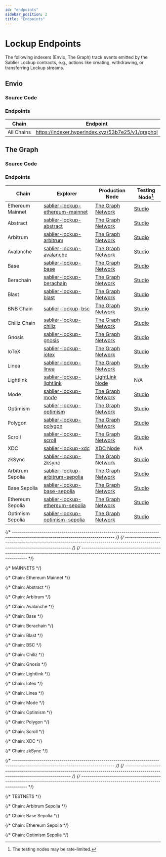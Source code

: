 ```yaml
---
id: "endpoints"
sidebar_position: 2
title: "Endpoints"
---
```



# Lockup Endpoints

The following indexers (Envio, The Graph) track events emitted by the Sablier Lockup contracts, e.g., actions like
creating, withdrawing, or transferring Lockup streams.

## Envio

### Source Code

<LinkPreview
  href="https://github.com/sablier-labs/subgraphs/blob/main/apps/lockup-envio"
  icon="github"
  subtitle="@sablier-labs/subgraphs - apps/lockup-envio"
  title="Sablier Subgraphs - Lockup - Envio"
/>

### Endpoints

| Chain      | Endpoint                                          |
| ---------- | ------------------------------------------------- |
| All Chains | https://indexer.hyperindex.xyz/53b7e25/v1/graphql |

<EnvioEndpoints />

## The Graph

### Source Code

<LinkPreview
  href="https://github.com/sablier-labs/subgraphs/blob/main/apps/lockup"
  icon="github"
  subtitle="@sablier-labs/subgraphs - apps/lockup"
  title="Sablier Subgraphs - Lockup - The Graph"
/>

### Endpoints

<TheGraphEndpoints />
<DeprecatedSubgraphs protocol="lockup" />

| Chain            | Explorer                                                            | Production Node                                      | Testing Node[^1]                         |
| ---------------- | ------------------------------------------------------------------- | ---------------------------------------------------- | ---------------------------------------- |
| Ethereum Mainnet | [sablier-lockup-ethereum-mainnet][explorer-lockup-ethereum-mainnet] | [The Graph Network][network-lockup-ethereum-mainnet] | [Studio][studio-lockup-ethereum-mainnet] |
| Abstract         | [sablier-lockup-abstract][explorer-lockup-abstract]                 | [The Graph Network][network-lockup-abstract]         | [Studio][studio-lockup-abstract]         |
| Arbitrum         | [sablier-lockup-arbitrum][explorer-lockup-arbitrum]                 | [The Graph Network][network-lockup-arbitrum]         | [Studio][studio-lockup-arbitrum]         |
| Avalanche        | [sablier-lockup-avalanche][explorer-lockup-avalanche]               | [The Graph Network][network-lockup-avalanche]        | [Studio][studio-lockup-avalanche]        |
| Base             | [sablier-lockup-base][explorer-lockup-base]                         | [The Graph Network][network-lockup-base]             | [Studio][studio-lockup-base]             |
| Berachain        | [sablier-lockup-berachain][explorer-lockup-berachain]               | [The Graph Network][network-lockup-berachain]        | [Studio][studio-lockup-berachain]        |
| Blast            | [sablier-lockup-blast][explorer-lockup-blast]                       | [The Graph Network][network-lockup-blast]            | [Studio][studio-lockup-blast]            |
| BNB Chain        | [sablier-lockup-bsc][explorer-lockup-bsc]                           | [The Graph Network][network-lockup-bsc]              | [Studio][studio-lockup-bsc]              |
| Chiliz Chain     | [sablier-lockup-chiliz][explorer-lockup-chiliz]                     | [The Graph Network][network-lockup-chiliz]           | [Studio][studio-lockup-chiliz]           |
| Gnosis           | [sablier-lockup-gnosis][explorer-lockup-gnosis]                     | [The Graph Network][network-lockup-gnosis]           | [Studio][studio-lockup-gnosis]           |
| IoTeX            | [sablier-lockup-iotex][explorer-lockup-iotex]                       | [The Graph Network][network-lockup-iotex]            | [Studio][studio-lockup-iotex]            |
| Linea            | [sablier-lockup-linea][explorer-lockup-linea]                       | [The Graph Network][network-lockup-linea]            | [Studio][studio-lockup-linea]            |
| Lightlink        | [sablier-lockup-lightlink][explorer-lockup-lightlink]               | [LightLink Node][custom-lockup-lightlink]            | N/A                                      |
| Mode             | [sablier-lockup-mode][explorer-lockup-mode]                         | [The Graph Network][network-lockup-mode]             | [Studio][studio-lockup-mode]             |
| Optimism         | [sablier-lockup-optimism][explorer-lockup-optimism]                 | [The Graph Network][network-lockup-optimism]         | [Studio][studio-lockup-optimism]         |
| Polygon          | [sablier-lockup-polygon][explorer-lockup-polygon]                   | [The Graph Network][network-lockup-polygon]          | [Studio][studio-lockup-polygon]          |
| Scroll           | [sablier-lockup-scroll][explorer-lockup-scroll]                     | [The Graph Network][network-lockup-scroll]           | [Studio][studio-lockup-scroll]           |
| XDC              | [sablier-lockup-xdc][explorer-lockup-xdc]                           | [XDC Node][custom-lockup-xdc]                        | N/A                                      |
| zkSync           | [sablier-lockup-zksync][explorer-lockup-zksync]                     | [The Graph Network][network-lockup-zksync]           | [Studio][studio-lockup-zksync]           |
| Arbitrum Sepolia | [sablier-lockup-arbitrum-sepolia][explorer-lockup-arbitrum-sepolia] | [The Graph Network][network-lockup-arbitrum-sepolia] | [Studio][studio-lockup-arbitrum-sepolia] |
| Base Sepolia     | [sablier-lockup-base-sepolia][explorer-lockup-base-sepolia]         | [The Graph Network][network-lockup-base-sepolia]     | [Studio][studio-lockup-base-sepolia]     |
| Ethereum Sepolia | [sablier-lockup-ethereum-sepolia][explorer-lockup-ethereum-sepolia] | [The Graph Network][network-lockup-ethereum-sepolia] | [Studio][studio-lockup-ethereum-sepolia] |
| Optimism Sepolia | [sablier-lockup-optimism-sepolia][explorer-lockup-optimism-sepolia] | [The Graph Network][network-lockup-optimism-sepolia] | [Studio][studio-lockup-optimism-sepolia] |

[^1]: The testing nodes may be rate-limited.

{/* --------------------------------------------------------------------------------------------------------------------------------- */}
{/* --------------------------------------------------------------------------------------------------------------------------------- */}
{/* --------------------------------------------------------------------------------------------------------------------------------- */}

{/* MAINNETS */}

{/* Chain: Ethereum Mainnet */}

[explorer-lockup-ethereum-mainnet]: https://thegraph.com/explorer/subgraphs/AvDAMYYHGaEwn9F9585uqq6MM5CfvRtYcb7KjK7LKPCt
[studio-lockup-ethereum-mainnet]: https://api.studio.thegraph.com/query/57079/sablier-lockup-ethereum/version/latest
[network-lockup-ethereum-mainnet]: https://gateway.thegraph.com/api/API_KEY/subgraphs/id/AvDAMYYHGaEwn9F9585uqq6MM5CfvRtYcb7KjK7LKPCt

{/* Chain: Abstract */}

[network-lockup-abstract]: https://gateway.thegraph.com/api/API_KEY/subgraphs/id/2QjTdDFY233faXksUruMERMiDoQDdtGG5hBLC27aT1Pw
[explorer-lockup-abstract]: https://thegraph.com/explorer/subgraphs/2QjTdDFY233faXksUruMERMiDoQDdtGG5hBLC27aT1Pw
[studio-lockup-abstract]: https://api.studio.thegraph.com/query/57079/sablier-lockup-abstract/version/latest

{/* Chain: Arbitrum */}

[network-lockup-arbitrum]: https://gateway.thegraph.com/api/API_KEY/subgraphs/id/yvDXXHSyv6rGPSzfpbBcbQmMFrECac3Q2zADkYsMxam
[explorer-lockup-arbitrum]: https://thegraph.com/explorer/subgraphs/yvDXXHSyv6rGPSzfpbBcbQmMFrECac3Q2zADkYsMxam
[studio-lockup-arbitrum]: https://api.studio.thegraph.com/query/57079/sablier-lockup-arbitrum/version/latest

{/* Chain: Avalanche */}

[network-lockup-avalanche]: https://gateway.thegraph.com/api/API_KEY/subgraphs/id/FTDmonvFEm1VGkzECcnDY2CPHcW5dSmHRurSjEEfTkCX
[explorer-lockup-avalanche]: https://thegraph.com/explorer/subgraphs/FTDmonvFEm1VGkzECcnDY2CPHcW5dSmHRurSjEEfTkCX
[studio-lockup-avalanche]: https://api.studio.thegraph.com/query/57079/sablier-lockup-avalanche/version/latest

{/* Chain: Base */}

[network-lockup-base]: https://gateway.thegraph.com/api/API_KEY/subgraphs/id/778GfecD9tsyB4xNnz4wfuAyfHU6rqGr79VCPZKu3t2F
[explorer-lockup-base]: https://thegraph.com/explorer/subgraphs/778GfecD9tsyB4xNnz4wfuAyfHU6rqGr79VCPZKu3t2F
[studio-lockup-base]: https://api.studio.thegraph.com/query/57079/sablier-lockup-base/version/latest

{/* Chain: Berachain */}

[network-lockup-berachain]: https://gateway.thegraph.com/api/API_KEY/subgraphs/id/C2r13APcUemQtVdPFm7p7T3aJkU2rH2EvdZzrQ53zi14
[explorer-lockup-berachain]: https://thegraph.com/explorer/subgraphs/C2r13APcUemQtVdPFm7p7T3aJkU2rH2EvdZzrQ53zi14
[studio-lockup-berachain]: https://api.studio.thegraph.com/query/57079/sablier-lockup-berachain/version/latest

{/* Chain: Blast */}

[network-lockup-blast]: https://gateway.thegraph.com/api/API_KEY/subgraphs/id/8MBBc6ET4izgJRrybgWzPjokhZKSjk43BNY1q3xcb8Es
[explorer-lockup-blast]: https://thegraph.com/explorer/subgraphs/8MBBc6ET4izgJRrybgWzPjokhZKSjk43BNY1q3xcb8Es
[studio-lockup-blast]: https://api.studio.thegraph.com/query/57079/sablier-lockup-blast/version/latest

{/* Chain: BSC */}

[network-lockup-bsc]: https://gateway.thegraph.com/api/API_KEY/subgraphs/id/A8Vc9hi7j45u7P8Uw5dg4uqYJgPo4x1rB4oZtTVaiccK
[explorer-lockup-bsc]: https://thegraph.com/explorer/subgraphs/A8Vc9hi7j45u7P8Uw5dg4uqYJgPo4x1rB4oZtTVaiccK
[studio-lockup-bsc]: https://api.studio.thegraph.com/query/57079/sablier-lockup-bsc/version/latest

{/* Chain: Chiliz */}

[network-lockup-chiliz]: https://gateway.thegraph.com/api/API_KEY/subgraphs/id/4KsXUFvsKFHH7Q8k3BPgEv2NhCJJGwG78gCPAUpncYb
[explorer-lockup-chiliz]: https://thegraph.com/explorer/subgraphs/4KsXUFvsKFHH7Q8k3BPgEv2NhCJJGwG78gCPAUpncYb
[studio-lockup-chiliz]: https://api.studio.thegraph.com/query/57079/sablier-lockup-chiliz/version/latest

{/* Chain: Gnosis */}

[network-lockup-gnosis]: https://gateway.thegraph.com/api/API_KEY/subgraphs/id/DtKniy1RvB19q1r2g1WLN4reMNKDacEnuAjh284rW2iK
[explorer-lockup-gnosis]: https://thegraph.com/explorer/subgraphs/DtKniy1RvB19q1r2g1WLN4reMNKDacEnuAjh284rW2iK
[studio-lockup-gnosis]: https://api.studio.thegraph.com/query/57079/sablier-lockup-gnosis/version/latest

{/* Chain: Lightlink */}

[explorer-lockup-lightlink]: https://graph.phoenix.lightlink.io/query/subgraphs/name/lightlink/sablier-lockup-lightlink/graphql
[custom-lockup-lightlink]: https://graph.phoenix.lightlink.io/query/subgraphs/name/lightlink/sablier-lockup-lightlink

{/* Chain: Iotex */}

[network-lockup-iotex]: https://gateway.thegraph.com/api/API_KEY/subgraphs/id/2P3sxwmcWBjMUv1C79Jh4h6VopBaBZeTocYWDUQqwWFV
[explorer-lockup-iotex]: https://thegraph.com/explorer/subgraphs/2P3sxwmcWBjMUv1C79Jh4h6VopBaBZeTocYWDUQqwWFV
[studio-lockup-iotex]: https://api.studio.thegraph.com/query/57079/sablier-lockup-iotex/version/latest

{/* Chain: Linea */}

[network-lockup-linea]: https://gateway.thegraph.com/api/API_KEY/subgraphs/id/GvpecytqVzLzuwuQB3enozXoaZRFoVx8Kr7qrfMiE9bs
[explorer-lockup-linea]: https://thegraph.com/explorer/subgraphs/GvpecytqVzLzuwuQB3enozXoaZRFoVx8Kr7qrfMiE9bs
[studio-lockup-linea]: https://api.studio.thegraph.com/query/57079/sablier-lockup-linea/version/latest

{/* Chain: Mode */}

[network-lockup-mode]: https://gateway.thegraph.com/api/API_KEY/subgraphs/id/oSBvUM371as1pJh8HQ72NMRMb3foV3wuheULfkNf5vy
[explorer-lockup-mode]: https://thegraph.com/explorer/subgraphs/oSBvUM371as1pJh8HQ72NMRMb3foV3wuheULfkNf5vy
[studio-lockup-mode]: https://api.studio.thegraph.com/query/57079/sablier-lockup-mode/version/latest

{/* Chain: Optimism */}

[network-lockup-optimism]: https://gateway.thegraph.com/api/API_KEY/subgraphs/id/NZHzd2JNFKhHP5EWUiDxa5TaxGCFbSD4g6YnYr8JGi6
[explorer-lockup-optimism]: https://thegraph.com/explorer/subgraphs/NZHzd2JNFKhHP5EWUiDxa5TaxGCFbSD4g6YnYr8JGi6
[studio-lockup-optimism]: https://api.studio.thegraph.com/query/57079/sablier-lockup-optimism/version/latest

{/* Chain: Polygon */}

[network-lockup-polygon]: https://gateway.thegraph.com/api/API_KEY/subgraphs/id/8fgeQMEQ8sskVeWE5nvtsVL2VpezDrAkx2d1VeiHiheu
[explorer-lockup-polygon]: https://thegraph.com/explorer/subgraphs/8fgeQMEQ8sskVeWE5nvtsVL2VpezDrAkx2d1VeiHiheu
[studio-lockup-polygon]: https://api.studio.thegraph.com/query/57079/sablier-lockup-polygon/version/latest

{/* Chain: Scroll */}

[network-lockup-scroll]: https://gateway.thegraph.com/api/API_KEY/subgraphs/id/GycpYx8c9eRqxvEAfqnpNd1ZfXeuLzjRhnG7vvYaqEE1
[explorer-lockup-scroll]: https://thegraph.com/explorer/subgraphs/GycpYx8c9eRqxvEAfqnpNd1ZfXeuLzjRhnG7vvYaqEE1
[studio-lockup-scroll]: https://api.studio.thegraph.com/query/57079/sablier-lockup-scroll/version/latest

{/* Chain: XDC */}

[explorer-lockup-xdc]: https://graphql.xinfin.network/subgraphs/name/xdc/sablier-lockup-xdc/graphql
[custom-lockup-xdc]: https://graphql.xinfin.network/subgraphs/name/xdc/sablier-lockup-xdc

{/* Chain: zkSync */}

[network-lockup-zksync]: https://gateway.thegraph.com/api/API_KEY/subgraphs/id/5yDtFSxyRuqyjvGJyyuQhMEW3Uah7Ddy2KFSKVhy9VMa
[explorer-lockup-zksync]: https://thegraph.com/explorer/subgraphs/5yDtFSxyRuqyjvGJyyuQhMEW3Uah7Ddy2KFSKVhy9VMa
[studio-lockup-zksync]: https://api.studio.thegraph.com/query/57079/sablier-lockup-zksync/version/latest

{/* --------------------------------------------------------------------------------------------------------------------------------- */}
{/* --------------------------------------------------------------------------------------------------------------------------------- */}
{/* --------------------------------------------------------------------------------------------------------------------------------- */}

{/* TESTNETS */}

{/* Chain: Arbitrum Sepolia */}

[network-lockup-arbitrum-sepolia]: https://gateway.thegraph.com/api/API_KEY/subgraphs/id/ApEFvaPGARHedGmFp6TRQu7DoDHQKwt1LPWi1ka6DFHT
[explorer-lockup-arbitrum-sepolia]: https://thegraph.com/explorer/subgraphs/ApEFvaPGARHedGmFp6TRQu7DoDHQKwt1LPWi1ka6DFHT
[studio-lockup-arbitrum-sepolia]: https://api.studio.thegraph.com/query/57079/sablier-lockup-arbitrum-sepolia/version/latest

{/* Chain: Base Sepolia */}

[network-lockup-base-sepolia]: https://gateway.thegraph.com/api/API_KEY/subgraphs/id/DdiYENuyh5ztSybRJnBnCZuUgESkFasjGFHZUbURpKHz
[explorer-lockup-base-sepolia]: https://thegraph.com/explorer/subgraphs/DdiYENuyh5ztSybRJnBnCZuUgESkFasjGFHZUbURpKHz
[studio-lockup-base-sepolia]: https://api.studio.thegraph.com/query/57079/sablier-lockup-base-sepolia/version/latest

{/* Chain: Ethereum Sepolia */}

[network-lockup-ethereum-sepolia]: https://gateway.thegraph.com/api/API_KEY/subgraphs/id/5yDtFSxyRuqyjvGJyyuQhMEW3Uah7Ddy2KFSKVhy9VMa
[explorer-lockup-ethereum-sepolia]: https://thegraph.com/explorer/subgraphs/5yDtFSxyRuqyjvGJyyuQhMEW3Uah7Ddy2KFSKVhy9VMa
[studio-lockup-ethereum-sepolia]: https://api.studio.thegraph.com/query/57079/sablier-lockup-sepolia/version/latest

{/* Chain: Optimism Sepolia */}

[network-lockup-optimism-sepolia]: https://gateway.thegraph.com/api/API_KEY/subgraphs/id/2LFYyhMVMUMYA2q7XMMnBvCs6v6awWxBeMuMk3tMtmiT
[explorer-lockup-optimism-sepolia]: https://thegraph.com/explorer/subgraphs/2LFYyhMVMUMYA2q7XMMnBvCs6v6awWxBeMuMk3tMtmiT
[studio-lockup-optimism-sepolia]: https://api.studio.thegraph.com/query/57079/sablier-lockup-optimism-sepolia/version/latest
